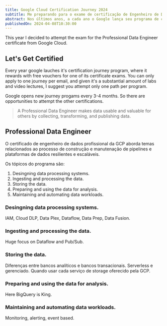 ```yaml
---
title: Google Cloud Certification Journey 2024
subtitle: Me preparando para o exame de certificação de Engenheiro de Dados Profissional GCP.
abstract: Nos últimos anos, a cada ano o Google lança seu programa de certificação onde é possível obter vouchers gratuítos para prestar os exames de certificação.
publishedOn: 2024-04-08T10:30:00
---
```


This year I decided to attempt the exam for the Professional Data Engineer certificate from Google Cloud.

## Let's Get Certified

Every year google lauches it's certification journey program, where it rewards with free vouchers for one of its certificate exams.
You can only apply to one journey per email, and given it's a substantial amount of labs and video lectures, I suggest you attempt only one path per
program.

Google opens new journey progams every 3-4 months. So there are opportunities to attempt the other certifications.

> A Professional Data Engineer makes data usable and valuable for others by collecting, transforming, and publishing data.

## Professional Data Engineer

O certificado de engenheiro de dados profissional da GCP aborda temas relacionados ao processo de construção e manutenação de pipelines
e plataformas de dados resilientes e escaláveis.

Os tópicos do programa são:

1. Desingning data processing systems.
2. Ingesting and processing the data.
3. Storing the data.
4. Preparing and using the data for analysis.
5. Maintaining and automating data workloads.

### Desingning data processing systems.
IAM, Cloud DLP, Data Plex, Dataflow, Data Prep, Data Fusion.

### Ingesting and processing the data.
Huge focus on Dataflow and Pub/Sub.

### Storing the data.
Diferenças entre bancos analíticos e bancos transacionais.
Serverless e gerenciado.
Quando usar cada serviço de storage oferecido pela GCP.

### Preparing and using the data for analysis.
Here BigQuery is King.

### Maintaining and automating data workloads.
Monitoring, alerting, event based.


